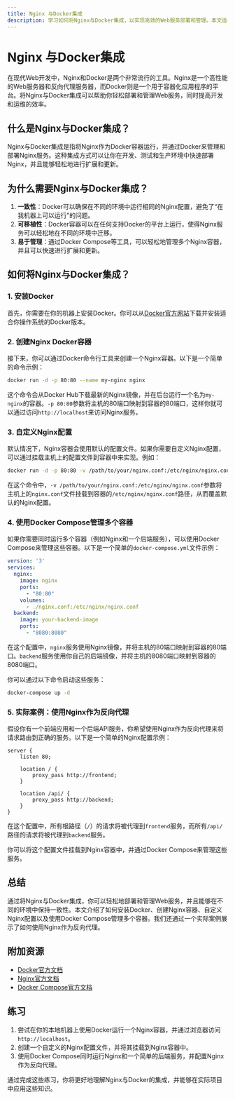 ```yaml
---
title: Nginx 与Docker集成
description: 学习如何将Nginx与Docker集成，以实现高效的Web服务部署和管理。本文适合初学者，包含详细的步骤和实际案例。
---
```


# Nginx 与Docker集成

在现代Web开发中，Nginx和Docker是两个非常流行的工具。Nginx是一个高性能的Web服务器和反向代理服务器，而Docker则是一个用于容器化应用程序的平台。将Nginx与Docker集成可以帮助你轻松部署和管理Web服务，同时提高开发和运维的效率。

## 什么是Nginx与Docker集成？

Nginx与Docker集成是指将Nginx作为Docker容器运行，并通过Docker来管理和部署Nginx服务。这种集成方式可以让你在开发、测试和生产环境中快速部署Nginx，并且能够轻松地进行扩展和更新。

## 为什么需要Nginx与Docker集成？

1. **一致性**：Docker可以确保在不同的环境中运行相同的Nginx配置，避免了“在我机器上可以运行”的问题。
2. **可移植性**：Docker容器可以在任何支持Docker的平台上运行，使得Nginx服务可以轻松地在不同的环境中迁移。
3. **易于管理**：通过Docker Compose等工具，可以轻松地管理多个Nginx容器，并且可以快速进行扩展和更新。

## 如何将Nginx与Docker集成？

### 1. 安装Docker

首先，你需要在你的机器上安装Docker。你可以从[Docker官方网站](https://www.docker.com/)下载并安装适合你操作系统的Docker版本。

### 2. 创建Nginx Docker容器

接下来，你可以通过Docker命令行工具来创建一个Nginx容器。以下是一个简单的命令示例：

```bash
docker run -d -p 80:80 --name my-nginx nginx
```

这个命令会从Docker Hub下载最新的Nginx镜像，并在后台运行一个名为`my-nginx`的容器。`-p 80:80`参数将主机的80端口映射到容器的80端口，这样你就可以通过访问`http://localhost`来访问Nginx服务。

### 3. 自定义Nginx配置

默认情况下，Nginx容器会使用默认的配置文件。如果你需要自定义Nginx配置，可以通过挂载主机上的配置文件到容器中来实现。例如：

```bash
docker run -d -p 80:80 -v /path/to/your/nginx.conf:/etc/nginx/nginx.conf --name my-nginx nginx
```

在这个命令中，`-v /path/to/your/nginx.conf:/etc/nginx/nginx.conf`参数将主机上的`nginx.conf`文件挂载到容器的`/etc/nginx/nginx.conf`路径，从而覆盖默认的Nginx配置。

### 4. 使用Docker Compose管理多个容器

如果你需要同时运行多个容器（例如Nginx和一个后端服务），可以使用Docker Compose来管理这些容器。以下是一个简单的`docker-compose.yml`文件示例：

```yaml
version: '3'
services:
  nginx:
    image: nginx
    ports:
      - "80:80"
    volumes:
      - ./nginx.conf:/etc/nginx/nginx.conf
  backend:
    image: your-backend-image
    ports:
      - "8080:8080"
```

在这个配置中，`nginx`服务使用Nginx镜像，并将主机的80端口映射到容器的80端口。`backend`服务使用你自己的后端镜像，并将主机的8080端口映射到容器的8080端口。

你可以通过以下命令启动这些服务：

```bash
docker-compose up -d
```

### 5. 实际案例：使用Nginx作为反向代理

假设你有一个前端应用和一个后端API服务，你希望使用Nginx作为反向代理来将请求路由到正确的服务。以下是一个简单的Nginx配置示例：

```nginx
server {
    listen 80;

    location / {
        proxy_pass http://frontend;
    }

    location /api/ {
        proxy_pass http://backend;
    }
}
```

在这个配置中，所有根路径（`/`）的请求将被代理到`frontend`服务，而所有`/api/`路径的请求将被代理到`backend`服务。

你可以将这个配置文件挂载到Nginx容器中，并通过Docker Compose来管理这些服务。

## 总结

通过将Nginx与Docker集成，你可以轻松地部署和管理Web服务，并且能够在不同的环境中保持一致性。本文介绍了如何安装Docker、创建Nginx容器、自定义Nginx配置以及使用Docker Compose管理多个容器。我们还通过一个实际案例展示了如何使用Nginx作为反向代理。

## 附加资源

- [Docker官方文档](https://docs.docker.com/)
- [Nginx官方文档](https://nginx.org/en/docs/)
- [Docker Compose官方文档](https://docs.docker.com/compose/)

## 练习

1. 尝试在你的本地机器上使用Docker运行一个Nginx容器，并通过浏览器访问`http://localhost`。
2. 创建一个自定义的Nginx配置文件，并将其挂载到Nginx容器中。
3. 使用Docker Compose同时运行Nginx和一个简单的后端服务，并配置Nginx作为反向代理。

通过完成这些练习，你将更好地理解Nginx与Docker的集成，并能够在实际项目中应用这些知识。